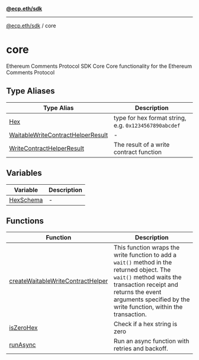 [**@ecp.eth/sdk**](../index.mdx)

***

[@ecp.eth/sdk](/sdk-reference/index.mdx) / core

# core

Ethereum Comments Protocol SDK Core
Core functionality for the Ethereum Comments Protocol

## Type Aliases

| Type Alias | Description |
| ------ | ------ |
| [Hex](/sdk-reference/core/type-aliases/Hex.mdx) | type for hex format string, e.g. `0x1234567890abcdef` |
| [WaitableWriteContractHelperResult](/sdk-reference/core/type-aliases/WaitableWriteContractHelperResult.mdx) | - |
| [WriteContractHelperResult](/sdk-reference/core/type-aliases/WriteContractHelperResult.mdx) | The result of a write contract function |

## Variables

| Variable | Description |
| ------ | ------ |
| [HexSchema](/sdk-reference/core/variables/HexSchema.mdx) | - |

## Functions

| Function | Description |
| ------ | ------ |
| [createWaitableWriteContractHelper](/sdk-reference/core/functions/createWaitableWriteContractHelper.mdx) | This function wraps the write function to add a `wait()` method in the returned object. The `wait()` method waits the transaction receipt and returns the event arguments specified by the write function, within the transaction. |
| [isZeroHex](/sdk-reference/core/functions/isZeroHex.mdx) | Check if a hex string is zero |
| [runAsync](/sdk-reference/core/functions/runAsync.mdx) | Run an async function with retries and backoff. |
